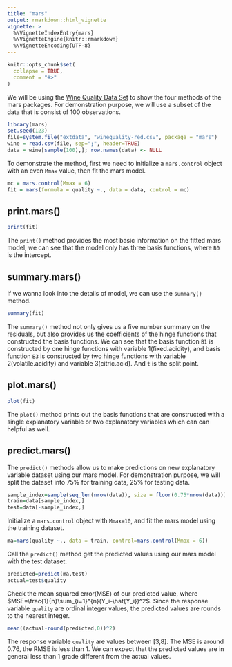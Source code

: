 ```yaml
---
title: "mars"
output: rmarkdown::html_vignette
vignette: >
  %\VignetteIndexEntry{mars}
  %\VignetteEngine{knitr::rmarkdown}
  %\VignetteEncoding{UTF-8}
---
```


```r
knitr::opts_chunk$set(
  collapse = TRUE,
  comment = "#>"
)
```


We will be using the [Wine Quality Data Set](https://archive.ics.uci.edu/ml/datasets/wine+quality) to show the four methods of the mars packages. For demonstration purpose, we will use a subset of the data that is consist of 100 observations. 

```r
library(mars)
set.seed(123)
file=system.file("extdata", "winequality-red.csv", package = "mars")
wine = read.csv(file, sep=";", header=TRUE)
data = wine[sample(100),]; row.names(data) <- NULL
```

To demonstrate the method, first we need to initialize a `mars.control` object with an even `Mmax` value, then fit the mars model.

```r
mc = mars.control(Mmax = 6)
fit = mars(formula = quality ~., data = data, control = mc)
```

## print.mars()

```r
print(fit)
```
The `print()` method provides the most basic information on the fitted mars model, we can see that the model only has three basis functions, where `B0` is the intercept.

## summary.mars()

If we wanna look into the details of model, we can use the `summary()` method.

```r
summary(fit)
```

The `summary()` method not only gives us a five number summary on the residuals, but also provides us the coefficients of the hinge functions that constructed the basis functions. We can see that the basis function `B1` is constructed by one hinge functions with variable 1(fixed.acidity), and basis function `B3` is constructed by two hinge functions with variable 2(volatile.acidity) and variable 3(citric.acid). And `t` is the split point.

## plot.mars()

```r
plot(fit)
```

The `plot()` method prints out the basis functions that are constructed with a single explanatory variable or two explanatory variables which can can helpful as well.

## predict.mars()

The `predict()` methods allow us to make predictions on new explanatory variable dataset using our mars model. For demonstration purpose, we will split the dataset into 75% for training data, 25% for testing data.
```r
sample_index=sample(seq_len(nrow(data)), size = floor(0.75*nrow(data)))
train=data[sample_index,]
test=data[-sample_index,]
```

Initialize a `mars.control` object with `Mmax=10`, and fit the mars model using the training dataset.
```r
ma=mars(quality ~., data = train, control=mars.control(Mmax = 6))
```

Call the `predict()` method get the predicted values using our mars model with the test dataset.
```r
predicted=predict(ma,test)
actual=test$quality
```

Check the mean squared error(MSE) of our predicted value, where $MSE=\frac{1}{n}\sum_{i=1}^{n}(Y_i-\hat{Y_i})^2$. Since the response variable `quality` are ordinal integer values, the predicted values are rounds to the nearest integer.

```r
mean((actual-round(predicted,0))^2) 
```

The response variable `quality` are values between [3,8]. The MSE is around 0.76, the RMSE is less than 1. We can expect that the predicted values are in general less than 1 grade different from the actual values.


